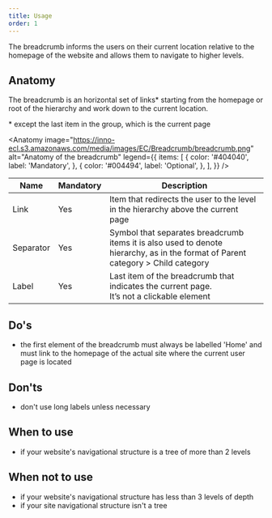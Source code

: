 ```yaml
---
title: Usage
order: 1
---
```



<Paragraph size="lead">
  The breadcrumb informs the users on their current location relative to the
  homepage of the website and allows them to navigate to higher levels.
</Paragraph>

## Anatomy

The breadcrumb is an horizontal set of links\* starting from the homepage or root of the hierarchy and work down to the current location.

<Paragraph size="s">
  * except the last item in the group, which is the current page
</Paragraph>

<Anatomy
  image="https://inno-ecl.s3.amazonaws.com/media/images/EC/Breadcrumb/breadcrumb.png"
  alt="Anatomy of the breadcrumb"
  legend={{
    items: [
      {
        color: '#404040',
        label: 'Mandatory',
      },
      {
        color: '#004494',
        label: 'Optional',
      },
    ],
  }}
/>

| Name      | Mandatory | Description                                                                                                                         |
| --------- | --------- | ----------------------------------------------------------------------------------------------------------------------------------- |
| Link      | Yes       | Item that redirects the user to the level in the hierarchy above the current page                                                   |
| Separator | Yes       | Symbol that separates breadcrumb items it is also used to denote hierarchy, as in the format of Parent category &gt; Child category |
| Label     | Yes       | Last item of the breadcrumb that indicates the current page.<br />It’s not a clickable element                                      |

## Do's

- the first element of the breadcrumb must always be labelled 'Home' and must link to the homepage of the actual site where the current user page is located

## Don'ts

- don't use long labels unless necessary

## When to use

- if your website's navigational structure is a tree of more than 2 levels

## When not to use

- if your website's navigational structure has less than 3 levels of depth
- if your site navigational structure isn't a tree
